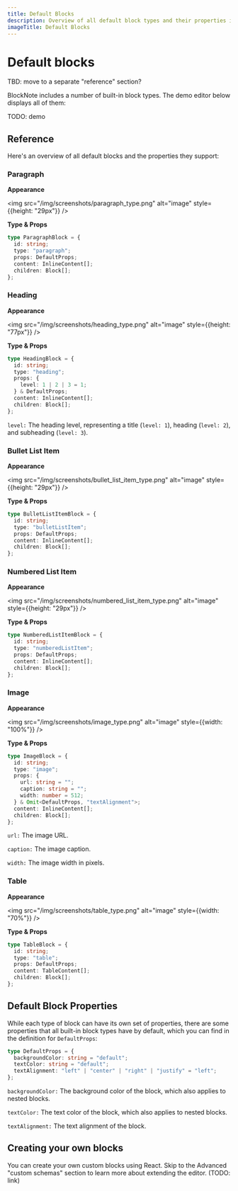 ```yaml
---
title: Default Blocks
description: Overview of all default block types and their properties in BlockNote.
imageTitle: Default Blocks
---
```



# Default blocks

TBD: move to a separate "reference" section?

BlockNote includes a number of built-in block types. The demo editor below displays all of them:

TODO: demo

## Reference

Here's an overview of all default blocks and the properties they support:

### Paragraph

**Appearance**

<img src="/img/screenshots/paragraph_type.png" alt="image" style={{height: "29px"}} />

**Type & Props**

```typescript
type ParagraphBlock = {
  id: string;
  type: "paragraph";
  props: DefaultProps;
  content: InlineContent[];
  children: Block[];
};
```

### Heading

**Appearance**

<img src="/img/screenshots/heading_type.png" alt="image" style={{height: "77px"}} />

**Type & Props**

```typescript
type HeadingBlock = {
  id: string;
  type: "heading";
  props: {
    level: 1 | 2 | 3 = 1;
  } & DefaultProps;
  content: InlineContent[];
  children: Block[];
};
```

`level:` The heading level, representing a title (`level: 1`), heading (`level: 2`), and subheading (`level: 3`).

### Bullet List Item

**Appearance**

<img src="/img/screenshots/bullet_list_item_type.png" alt="image" style={{height: "29px"}} />

**Type & Props**

```typescript
type BulletListItemBlock = {
  id: string;
  type: "bulletListItem";
  props: DefaultProps;
  content: InlineContent[];
  children: Block[];
};
```

### Numbered List Item

**Appearance**

<img src="/img/screenshots/numbered_list_item_type.png" alt="image" style={{height: "29px"}} />

**Type & Props**

```typescript
type NumberedListItemBlock = {
  id: string;
  type: "numberedListItem";
  props: DefaultProps;
  content: InlineContent[];
  children: Block[];
};
```

### Image

**Appearance**

<img src="/img/screenshots/image_type.png" alt="image" style={{width: "100%"}} />

**Type & Props**

```typescript
type ImageBlock = {
  id: string;
  type: "image";
  props: {
    url: string = "";
    caption: string = "";
    width: number = 512;
  } & Omit<DefaultProps, "textAlignment">;
  content: InlineContent[];
  children: Block[];
};
```

`url:` The image URL.

`caption:` The image caption.

`width:` The image width in pixels.

### Table

**Appearance**

<img src="/img/screenshots/table_type.png" alt="image" style={{width: "70%"}} />

**Type & Props**

```typescript
type TableBlock = {
  id: string;
  type: "table";
  props: DefaultProps;
  content: TableContent[];
  children: Block[];
};
```

## Default Block Properties

While each type of block can have its own set of properties, there are some properties that all built-in block types have by default, which you can find in the definition for `DefaultProps`:

```typescript
type DefaultProps = {
  backgroundColor: string = "default";
  textColor: string = "default";
  textAlignment: "left" | "center" | "right" | "justify" = "left";
};
```

`backgroundColor:` The background color of the block, which also applies to nested blocks.

`textColor:` The text color of the block, which also applies to nested blocks.

`textAlignment:` The text alignment of the block.

## Creating your own blocks

You can create your own custom blocks using React. Skip to the Advanced "custom schemas" section to learn more about extending the editor. (TODO: link)